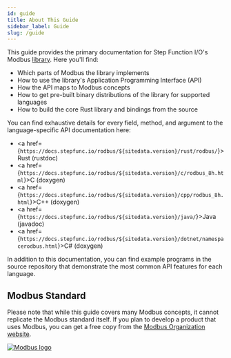 ```yaml
---
id: guide
title: About This Guide
sidebar_label: Guide
slug: /guide
---
```



This guide provides the primary documentation for Step Function I/O's Modbus [library](https://github.com/stepfunc/rodbus). Here you'll find:

* Which parts of Modbus the library implements
* How to use the library's Application Programming Interface (API)
* How the API maps to Modbus concepts
* How to get pre-built binary distributions of the library for supported languages
* How to build the core Rust library and bindings from the source

You can find exhaustive details for every field, method, and argument to the language-specific API documentation here:

* <a href={`https://docs.stepfunc.io/rodbus/${sitedata.version}/rust/rodbus/`}>Rust (rustdoc)</a>
* <a href={`https://docs.stepfunc.io/rodbus/${sitedata.version}/c/rodbus_8h.html`}>C (doxygen)</a>
* <a href={`https://docs.stepfunc.io/rodbus/${sitedata.version}/cpp/rodbus_8h.html`}>C++ (doxygen)</a>
* <a href={`https://docs.stepfunc.io/rodbus/${sitedata.version}/java/`}>Java (javadoc)</a>
* <a href={`https://docs.stepfunc.io/rodbus/${sitedata.version}/dotnet/namespacerodbus.html`}>C# (doxygen)</a>

In addition to this documentation, you can find example programs in the source repository that demonstrate the most common API features for each language.

## Modbus Standard

Please note that while this guide covers many Modbus concepts, it cannot replicate the Modbus standard itself. If you plan to develop a product that uses Modbus,
you can get a free copy from the [Modbus Organization website](https://modbus.org/).

<div style={{textAlign: 'center'}}>
    <a href="https://modbus.org"><img alt="Modbus logo" src={useBaseUrl('img/modbus_logo.jpg')} /></a>
</div>
